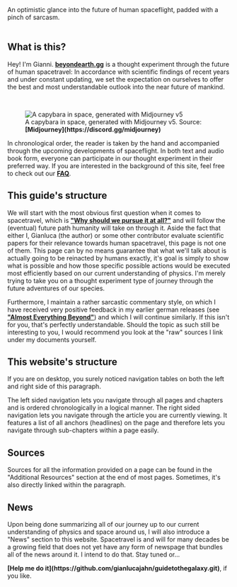 
<GuideToTheGalaxy />
An optimistic glance into the future of human spaceflight, padded with a pinch of sarcasm. <br/> <br/>

<ReadingTime />
<AudioPlayer />

## What is this?

Hey! I'm Gianni. <strong>[beyondearth.gg](http://beyondearth.gg/)</strong> is a thought experiment through the future of human spacetravel: In accordance with scientific findings of recent years and under constant updating, we set the expectation on ourselves to offer the best and most understandable outlook into the near future of mankind.

<br />
<figure>
<Image src={require(".//../../resources/images/capybara.png")} alt="A capybara in space, generated with Midjourney v5" />
<figcaption style={{ color: "rgb(156, 156, 156)", fontSize: "14px", marginTop: "2px" }}>A capybara in space, generated with Midjourney v5. Source: <strong>[Midjourney](https://discord.gg/midjourney)</strong></figcaption>
</figure>

In chronological order, the reader is taken by the hand and accompanied through the upcoming developments of spaceflight. In both text and audio book form, everyone can participate in our thought experiment in their preferred way. If you are interested in the background of this site, feel free to check out our <strong>[FAQ](https://beyondearth.gg/faq)</strong>.

## This guide's structure
We will start with the most obvious first question when it comes to spacetravel, which is <strong>["Why should we pursue it at all?"](https://www.google.com)</strong> and will follow the (eventual) future path humanity will
take on through it. Aside the fact that either I, Gianluca (the author) or some other contributor evaluate scientific papers for their relevance towards human spacetravel,
this page is not one of them. This page can by no means guarantee that what we'll talk about is actually going to be reinacted by humans exactly, it's goal is simply to show 
what is possible and how those specific possible actions would be executed most efficiently based on our current understanding of physics. I'm merely trying to take you on a thought experiment type of journey through the future adventures of our species.

Furthermore, I maintain a rather sarcastic commentary style, 
on which I have received very positive feedback in my earlier german releases (see <strong>["Almost Everything Beyond"](https://www.docdroid.net/I85CJD1/almost-everything-beyond-pdf)</strong>) and which I will continue similarly. If this isn't for you, that's perfectly understandable.
Should the topic as such still be interesting to you, I would recommend you look at the "raw" sources I link under my documents yourself.

## This website's structure
If you are on desktop, you surely noticed navigation tables on both the left and right side of this paragraph. 

The left sided navigation lets you navigate through all pages and chapters and is ordered chronologically in a logical manner. The right sided navigation lets you navigate through the article you are currently viewing. It features a list of all anchors (headlines) on the page and therefore lets you navigate through sub-chapters within
a page easily.

## Sources
Sources for all the information provided on a page can be found in the "Additional Resources" section at the end of most pages. Sometimes, it's also directly linked within the paragraph.

## News
Upon being done summarizing all of our journey up to our current understanding of physics and space around us, I will also introduce a "News" section to this website. Spacetravel is and will for many decades be a growing field that does 
not yet have any form of newspage that bundles all of the news around it. I intend to do that. Stay tuned or...

 
<Callout emoji="💡">
    <strong>[Help me do it](https://github.com/gianlucajahn/guidetothegalaxy.git)</strong>, if you like.
</Callout>
